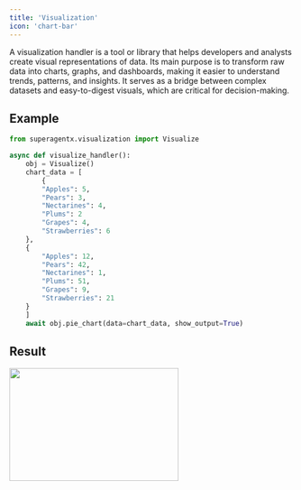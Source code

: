 ```yaml
---
title: 'Visualization'
icon: 'chart-bar'
---
```


A visualization handler is a tool or library that helps developers and analysts create visual representations of data.
Its main purpose is to transform raw data into charts, graphs, and dashboards, making it easier to understand trends,
patterns, and insights. It serves as a bridge between complex datasets and easy-to-digest visuals, which are critical
for decision-making.

## Example
```python visualization.py
from superagentx.visualization import Visualize

async def visualize_handler():
    obj = Visualize()
    chart_data = [
        {
        "Apples": 5,
        "Pears": 3,
        "Nectarines": 4,
        "Plums": 2
        "Grapes": 4,
        "Strawberries": 6
    },
    {
        "Apples": 12,
        "Pears": 42,
        "Nectarines": 1,
        "Plums": 51,
        "Grapes": 9,
        "Strawberries": 21
    }
    ]
    await obj.pie_chart(data=chart_data, show_output=True)
```

## Result

<img src="/images/handler/pie_chart.png" width="300" height="200"/>
